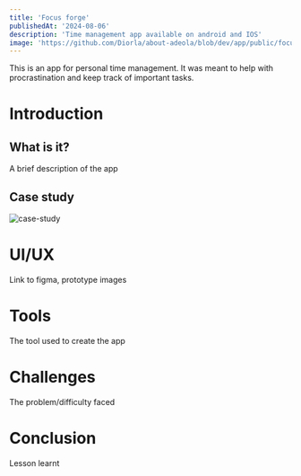 ```yaml
---
title: 'Focus forge'
publishedAt: '2024-08-06'
description: 'Time management app available on android and IOS'
image: 'https://github.com/Diorla/about-adeola/blob/dev/app/public/focus-forge.png?raw=true'
---
```


This is an app for personal time management. It was meant to help with procrastination and keep track of important tasks.

# Introduction

## What is it?

A brief description of the app

## Case study

![case-study](https://raw.githubusercontent.com/Diorla/about-adeola/9d92c97e115198560409dc264561aba40f402e96/app/public/focus-forge.svg)


# UI/UX

Link to figma, prototype images

# Tools

The tool used to create the app

# Challenges

The problem/difficulty faced

# Conclusion

Lesson learnt